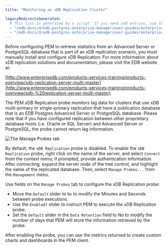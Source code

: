 ```yaml
---
title: "Monitoring an xDB Replication Cluster"

legacyRedirectsGenerated:
  # This list is generated by a script. If you need add entries, use the `legacyRedirects` key.
  - "/edb-docs/d/edb-postgres-enterprise-manager/user-guides/enterprise-features-guide/8.0/monitoring_xdb_replication_cluster.html"
  - "/edb-docs/d/edb-postgres-enterprise-manager/user-guides/enterprise-features-guide/latest/monitoring_xdb_replication_cluster.html"
---
```


Before configuring PEM to retrieve statistics from an Advanced Server or PostgreSQL database that is part of an xDB replication scenario, you must manually install and configure xDB Replication. For more information about xDB replication solutions and documentation, please visit the EDB website at:

[http://www.enterprisedb.com/products-services-training/products-overview/xdb-replication-server-multi-master](http://www.enterprisedb.com/products-services-training/products-overview/xdb-%20replication-server-multi-master)

The PEM xDB Replication probe monitors lag data for clusters that use xDB multi-primary or single-primary replication that have a publication database that is an EDB Postgres Advanced Server or PostgreSQL database. Please note that if you have configured replication between other proprietary database hosts (i.e. Oracle or SQL Server) and Advanced Server or PostgreSQL, the probe cannot return lag information.

![The Manage Probes tab](../images/pem_manage_probes_tab.png)

By default, the `xDB Replication` probe is disabled. To enable the `xDB Replication` probe, right click on the name of the server, and select `Connect` from the context menu; if prompted, provide authentication information. After connecting, expand the server node of the tree control, and highlight the name of the replicated database. Then, select `Manage Probes...` from the `Management` menu.

Use fields on the `Manage Probes` tab to configure the xDB Replication probe:

-   Move the `Default` slider to `No` to modify the Minutes and Seconds between probe executions.
-   Use the `Enabled?` slider to instruct PEM to execute the xDB Replication probe.
-   Set the `Default` slider in the `Data Retention` field to No to modify the number of days that PEM will store the information retrieved by the probe.

After enabling the probe, you can use the metrics returned to create custom charts and dashboards in the PEM client.
